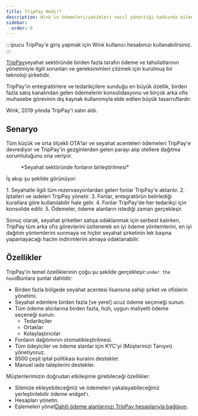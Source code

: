 ```yaml
---
title: TripPay Nedir?
description: Wink'in ödemeleri/çekimleri nasıl yönettiği hakkında bilmeniz gereken her şey.
sidebar:
  order: 0
---
```


:::ipucu
TripPay'e giriş yapmak için Wink kullanıcı hesabınızı kullanabilirsiniz.
:::

[TripPay](https://pay.wink.travel)seyahat sektöründe birden fazla tarafın ödeme ve tahsilatlarının yönetimiyle ilgili sorunları ve gereksinimleri çözmek için kurulmuş bir teknoloji şirketidir.

TripPay'in entegratörlere ve tedarikçilere sunduğu en büyük özellik, birden fazla satış kanalından gelen ödemelerin konsolidasyonu ve birçok arka ofis muhasebe görevinin dış kaynak kullanımıyla elde edilen büyük tasarruflardır.

Wink, 2019 yılında TripPay'i satın aldı.

## Senaryo

Tüm küçük ve orta ölçekli OTA'lar ve seyahat acenteleri ödemeleri TripPay'e devrediyor ve TripPay'in gezginlerden gelen parayı alıp otellere dağıtma sorumluluğunu ona veriyor.

<figure>
  <CloudinaryImage width="700" height="525" resize="scale" quality="best" alt="TripPay fonlarının konsolidasyonu" src="academy/funds-consolidation" errorImage="noimage_opaque_nyrtl0.png" />

  <figcaption>*Seyahat sektöründe fonların birleştirilmesi*</figcaption>
</figure>


İş akışı şu şekilde görünüyor:

<Steps>
  1. Seyahatle ilgili tüm rezervasyonlardan gelen fonlar TripPay'e aktarılır.
  2. İptalleri ve iadeleri TripPay yönetir.
  3. Fonlar, entegratörün belirlediği kurallara göre kullanılabilir hale gelir.
  4. Fonlar TripPay'de her tedarikçi için konsolide edilir.
  5. Ödemeler, ödeme alanların istediği zaman gerçekleşir.
</Steps>


Sonuç olarak, seyahat şirketleri satışa odaklanmak için serbest kalırken, TripPay tüm arka ofis görevlerini üstlenerek en iyi ödeme yöntemlerini, en iyi dağıtım yöntemlerini sunmaya ve hiçbir seyahat şirketinin tek başına yapamayacağı hacim indirimlerini almaya odaklanabilir.

## Özellikler

TripPay'in temel özelliklerinin çoğu şu şekilde gerçekleşir:`under the hood`Bunlara şunlar dahildir:

* Birden fazla bölgede seyahat acentesi lisansına sahip şirket ve ofislerin yönetimi.
* Seyahat edenlere birden fazla \[ve yerel] ucuz ödeme seçeneği sunun.
* Tüm ödeme alıcılarına birden fazla, hızlı, uygun maliyetli ödeme seçeneği sunun:
  * Tedarikçiler
  * Ortaklar
  * Kolaylaştırıcılar
* Fonların dağıtımının otomatikleştirilmesi.
* Tüm ödeyiciler ve ödeme alanlar için KYC'yi (Müşterinizi Tanıyın) yönetiyoruz.
* 8500 çeşit iptal politikası kuralını destekler.
* Manuel iade taleplerini destekler.

Müşterilerimizin doğrudan etkileşime girebileceği özellikler:

* Sitenize ekleyebileceğiniz ve ödemeleri yakalayabileceğiniz yerleştirilebilir ödeme widget'ı.
* Hesapları yönetin.
* Eşlemeleri yönet[Dahili ödeme alanlarınızı TripPay hesaplarıyla bağlayın](/payment/mapping).

